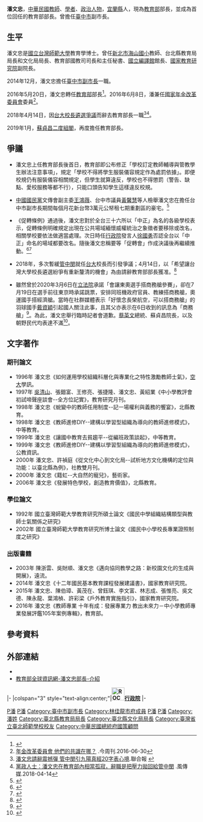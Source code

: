 {{Multiple issues|
{{Prose|time=2021-11-04T04:08:45+00:00}}
{{Trivia|time=2021-11-04T04:08:45+00:00}}
{{BLPsources|time=2021-11-04T04:08:45+00:00}}
{{Citation style|time=2021-11-04T04:08:45+00:00}}
}}
{{Infobox Officeholder
|name           = 潘文忠<br>Pan Wen-chung
|image name     = 教育部長潘文忠舉行上任後的第一次記者會 05.jpg
|order = {{ROC}}第27、30任[[中華民國教育部|教育部]]部長
|premierroc = [[蘇貞昌|蘇貞昌]]
|term_start = 2019年1月14日
|term_end = 
|predecessor = [[姚立德_(1962年)|姚立德]]（代理）<br>[[葉俊榮|葉俊榮]]（正任）
|successor =
|term_start1 = 2016年5月20日
|term_end1 = 2018年4月14日
|premierroc1 = [[林全|林全]]<br>[[賴清德|賴清德]]
|predecessor1 = [[吳思華|吳思華]]
|successor1 = [[姚立德_(1962年)|姚立德]]（代理）<br />[[吳茂昆|吳茂昆]]（正任）
|office2 = [[File:Taichung_City_Government_symbol_2010.svg|24px]][[臺中市|臺中市]]副市長
|term_start2 = 2014年12月25日
|term_end2 = 2016年5月19日
|1blankname2 = 市長
|1namedata2 = [[林佳龍|林佳龍]]
|successor2 = 林依瑩
|性別     = 男
|國籍     = {{ROC}}
|party    = {{Nonp}}
|出生日期 = {{birth date and age|1962|11|28}}
|出生地點 = {{ROC|臺灣省}}[[宜蘭縣|宜蘭縣]][[壯圍鄉|壯圍鄉]]
|配偶    = 簡月英 
|educate = 
*[[台灣省立台北師範專科學校|台灣省立台北師範專科學校]]普通師範科72級
*國立台灣師範大學教育學學士
*國立台灣師範大學教育學碩士
*國立台灣師範大學教育學博士
|past=
*[[台北縣|台北縣]][[板橋市|板橋市]]海山國民小學教師
*[[國立台灣師範大學#林口校區（僑生先修部）|國立僑生大學先修班]]組員
*台北縣政府教育局督學
*台北縣政府教育局課長
*台北縣政府教育局主任督學
*台北縣立文化中心主任
*台北縣政府文化局副局長
*台北縣政府文化局局長
*台北縣政府教育局局長
*教育部國民教育司司長
*教育部主任秘書
*[[台北市立大學|台北市立大學]]教育行政與評鑑研究所兼任教師
*國立台北教育大學教育經營與管理學系兼任教師
*國立編譯館館長
*國家教育研究院副院長
*台中市副市長<br><span style="color: blue;">（2014年12月25日-2016年5月19日）</span>
*教育部部長（首次）<br><span style="color: blue;">（2016年5月20日-2018年4月14日）</span>
*[[年金改革委員會|年金改革委員會]]委員<br><span style="color: blue;">(2016年6月8日-)</span>
*[[總統府國策顧問|總統府國策顧問]]
*教育部部長（再次）<br><span style="color: blue;">（2019年1月14日-）</span>
}}

'''潘文忠'''{{BD|1962年|11月28日|||}}，[[中華民國|中華民國]][[教師|教師]]、[[學者|學者]]、[[政治人物|政治人物]]，[[宜蘭縣|宜蘭縣]]人，現為[[中華民國教育部|教育部]]部長，並成為首位回任的教育部部長。曾擔任[[臺中市|臺中市]]副市長。

== 生平 ==
潘文忠是[[國立台灣師範大學|國立台灣師範大學]]教育學博士。曾任[[新北市|新北市]][[海山國小|海山國小]]教師、台北縣教育局局長和文化局局長、教育部國教司司長和主任秘書、[[國立編譯館|國立編譯館]]館長、[[國家教育研究院|國家教育研究院]]副院長。

2014年12月，潘文忠擔任[[臺中市政府|臺中市副市長]]一職。

2016年5月20日，潘文忠轉任[[中華民國教育部|教育部]]部長<ref>{{cite news|title=獨家》教育部長內定台中副市長潘文忠|url=http://news.ltn.com.tw/news/politics/breakingnews/1670119|date=2016-04-20|accessdate=2016-04-25|agency=自由時報|archive-date=2020-03-06|archive-url=https://web.archive.org/web/20200306073753/https://news.ltn.com.tw/news/politics/breakingnews/1670119|dead-url=no}}</ref>。2016年6月8日，潘兼任[[國家年金改革委員會|國家年金改革委員會]]委員<ref>[http://www.businesstoday.com.tw/article-content-80392-156285  年金改革委員會 他們的共識在哪？] {{Wayback|url=http://www.businesstoday.com.tw/article-content-80392-156285 |date=20160808124656 }}.今周刊.2016-06-30</ref>。

2018年4月14日，因[[2018年國立臺灣大學校長遴選事件|台大校長遴選爭議]]而辭去教育部長一職<ref>[https://udn.com/news/story/6656/3086609 潘文忠請辭震撼彈 管中閔引九陽真經20字表心境].聯合報 {{Wayback|url=https://udn.com/news/story/6656/3086609 |date=20200803213425 }}</ref><ref>[https://tw.news.yahoo.com/%E9%BB%A8%E6%94%BF%E4%BA%BA%E5%A3%AB-%E6%BD%98%E6%96%87%E5%BF%A0%E5%9C%A8%E6%95%99%E8%82%B2%E9%83%A8%E5%85%A7%E7%9B%B8%E7%95%B6%E5%AD%A4%E5%AF%82-%E8%BE%AD%E8%81%B7%E6%98%AF%E6%8A%8A%E5%A3%93%E5%8A%9B%E6%8B%8B%E5%9B%9E%E7%B5%A6%E7%AE%A1%E4%B8%AD%E9%96%94-141311269.html 黨政人士：潘文忠在教育部內相當孤寂，辭職是把壓力拋回給管中閔] {{Wayback|url=https://tw.news.yahoo.com/%E9%BB%A8%E6%94%BF%E4%BA%BA%E5%A3%AB-%E6%BD%98%E6%96%87%E5%BF%A0%E5%9C%A8%E6%95%99%E8%82%B2%E9%83%A8%E5%85%A7%E7%9B%B8%E7%95%B6%E5%AD%A4%E5%AF%82-%E8%BE%AD%E8%81%B7%E6%98%AF%E6%8A%8A%E5%A3%93%E5%8A%9B%E6%8B%8B%E5%9B%9E%E7%B5%A6%E7%AE%A1%E4%B8%AD%E9%96%94-141311269.html |date=20200306073821 }}.風傳媒.2018-04-14</ref>。

2019年1月，[[蘇貞昌|蘇貞昌]][[第二次蘇貞昌內閣|二度組閣]]，再度擔任教育部長。

==爭議==
*潘文忠上任教育部長後首日，教育部即公布修正「學校訂定教師輔導與管教學生辦法注意事項」，規定「學校不得將學生服裝儀容規定作為處罰依據」。即便校規仍有服裝儀容相關規定，但學生就算違反，學校也不得懲罰（警告、缺點、愛校服務等都不行），只能口頭告知學生這樣違反校規。

*[[中國國民黨|中國國民黨]]文傳會副主委[[王鴻薇|王鴻薇]]、台中市議員[[黃馨慧|黃馨慧]]等人檢舉潘文忠在擔任台中市副市長期間每個月花新台幣3萬元公帑租七期重劃區的豪宅。<ref>{{cite news|title林佳龍=教長潘文忠遭爆不住官舍 花公帑爽租豪宅|url=http://www.chinatimes.com/realtimenews/20160525002828-260407|work=中時|date=2016-05-25|title=存档副本|accessdate=2018-04-04|archive-date=2020-03-06|archive-url=https://web.archive.org/web/20200306073826/https://www.chinatimes.com/realtimenews/20160525002828-260407|dead-url=no}}</ref>

*《促轉條例》通過後，潘文忠對於全台三十六所以「中正」為名的各級學校表示，促轉條例明確規定出現在公共場域緬懷威權統治之象徵者要移除或改名，相關學校要依法做適當處理。次日時任[[行政院|行政院]]發言人[[徐國勇|徐國勇]]否認全台以「中正」命名的場域都要改名。隨後潘文忠稱要等「促轉會」作成決議後再繼續推動。<ref>{{cite news|title=學校去「中正」改名？潘文忠：依促轉會決議執行|url=http://m.ltn.com.tw/news/politics/breakingnews/2275862|work=自由時報|date=2017-12-07|accessdate=2018-04-04|archive-date=2020-03-06|archive-url=https://web.archive.org/web/20200306073833/https://m.ltn.com.tw/news/politics/breakingnews/2275862|dead-url=no}}</ref><ref>{{cite news|title=聯合報社論／這樣的政府，而有這樣的教育部長|url=https://udn.com/news/story/7338/2865003|accessdate=2018-04-04|archive-date=2020-03-06|archive-url=https://web.archive.org/web/20200306073835/https://udn.com/news/story/7338/2865003|dead-url=yes}}</ref>

*2018年，多次暫緩[[管中閔|管中閔]]就任[[台大|台大]]校長而引發爭議；4月14日，以「希望讓台灣大學校長遴選紛爭有重新釐清的機會」為由請辭教育部部長獲准。<ref>{{Cite news|url=http://www.cna.com.tw/news/firstnews/201804145003-1.aspx|title=教育部長潘文忠請辭 行政院：勉予同意（請辭聲明全文）|work=中央社|date=2018-04-14|accessdate=2018-04-14|archive-date=2018-04-14|archive-url=https://web.archive.org/web/20180414233945/http://www.cna.com.tw/news/firstnews/201804145003-1.aspx|dead-url=no}}</ref>

*雖然曾於2020年3月6日在[[立法院|立法院]]承諾「會讓東奧選手搭商務艙參賽」，卻在7月19日在選手前往東京時承諾跳票，安排同班機政府官員、教練搭商務艙，奧運國手搭經濟艙。當時在社群媒體表示「好懷念長榮航空，可以搭商務艙」的羽球國手[[戴資穎|戴資穎]]引起國人關注此事，且其父亦表示在6日收到的訊息為「商務艙」<ref>{{Cite news|urlhttps://www.cna.com.tw/news/firstnews/202107195015.aspx|title=中華隊／戴資穎出征搭經濟艙 蘇貞昌致歉：奧運後追究責任|work=中央社|date=2021-07-19|accessdate=2021-07-19}}</ref>。為此，潘文忠舉行臨時記者會道歉。[[蔡英文|蔡英文]]總統、蘇貞昌院長，以及朝野民代均表達不滿<ref>{{Cite news|url=https://udn.com/news/story/122254/5612851|title=曾承諾安排商務艙卻跳票 潘文忠臉書遭網友灌爆|work=聯合新聞網|date=2021-07-19|accessdate=2021-07-19|archive-date=2021-07-19|archive-url=https://web.archive.org/web/20210719221235/https://udn.com/news/story/122254/5612851|dead-url=no}}</ref>。

==文字著作==
===期刊論文===
*1996年 潘文忠《如何運用學校組織科層化與專業化之特性激勵教師士氣》，[[空大|空大]]學訊。
*1997年 [[吳清山|吳清山]]、張鈿富、王修亮、張捷隆、潘文忠、黃紹業《中小學教評會初試啼聲座談會--全方位記實》，教育研究月刊。
*1998年 潘文忠《蛻變中的教師任用制度--記一場權利與義務的饗宴》，北縣教育。
*1998年 潘文忠《教師進修DIY--建構以學習型組織為導向的教師進修模式》，中等教育。
*1999年 潘文忠《讓國中教育去貧趨平--從編班政策談起》，中等教育。
*1999年 潘文忠《教師進修DIY--建構以學習型組織為導向的教師進修模式》，公教資訊。
*2000年 潘文忠、許禎庭《從文化中心到文化局--試析地方文化機構的定位與功能：以臺北縣為例》，社教雙月刊。
*2000年 潘文忠《籍虹--大自然的寵兒》，藝術家。
*2006年 潘文忠《發展特色學校，創造教育價值》，北縣教育。

===學位論文===
*1992年 國立臺灣師範大學教育研究所碩士論文《國民中學組織結構類型與教師士氣關係之研究》
*2002年 國立臺灣師範大學教育研究所博士論文《國民中小學校長專業證照制度之研究》

===出版書籍===
*2003年 陳浙雲、吳財順、潘文忠《邁向協同教學之路：新校園文化的生成與開展》，遠流。
*2014年 潘文忠《十二年國民基本教育課程發展建議書》，國家教育研究院。
*2015年 潘文忠、陳伯璋、黃茂在、曾鈺琪、李文富、林志成、張惟亮、吳文德、陳永龍、葉鴻楨、許彩梁《戶外教育實施指引》，國家教育研究院。
*2016年 潘文忠《教師專業 十年有成：發展專業力 教出未來力－中小學教師專業發展評鑑105年案例專輯》，教育部。

==參考資料==
{{commons cat|Pan Wen-chung}}
{{reflist}}

== 外部連結 ==
* {{facebook|panwenzhong}}
* [https://www.edu.tw/cp.aspx?n=583DE2B2364F19DF&s=06013821F9983579 教育部全球資訊網-潘文忠部長-介紹] {{Wayback|url=https://www.edu.tw/cp.aspx?n=583DE2B2364F19DF&s=06013821F9983579 |date=20210422023533 }}

{{start box}}
{{s-gov|roc}}
|-
|colspan="3" style="text-align:center;"|'''[[File:ROC_Executive_Yuan_Logo.svg|34px]][[行政院|行政院]]'''
|-
{{s-before|[[吳思華|吳思華]]}}
{{s-title|[[中華民國教育部|教育部部長]]（首次）<br><small>第二十七任<br>2016年5月20日－2018年4月14日}}
{{s-after|[[姚立德_(1962年)|姚立德]]（代理）<br><small>正任：'''[[吳茂昆|吳茂昆]]'''</small>}}
{{s-before|[[姚立德_(1962年)|姚立德]]（代理）<br><small>正任：'''[[葉俊榮|葉俊榮]]'''</small>}}
{{s-title|[[中華民國教育部|教育部部長]]（再次）<br><small>第三十任<br>2019年1月14日－}}
{{s-inc}}
{{end box}}
{{林全內閣}}
{{賴清德內閣}}
{{蘇貞昌內閣（第二次）}}
{{中華民國教育部部長}}
{{Authority control}}

[[Category:中華民國教育部部長|P潘]]
[[Category:總統府國家年金改革委員會委員|P潘]]
[[Category:臺中市副市長|Category:臺中市副市長]]
[[Category:林佳龍市府成員|Category:林佳龍市府成員]]
[[Category:國立臺灣師範大學校友|P潘]]
[[Category:壯圍人|P潘]]
[[Category:潘姓|Category:潘姓]]
[[Category:臺北縣教育局局長|Category:臺北縣教育局局長]]
[[Category:臺北縣文化局局長|Category:臺北縣文化局局長]]
[[Category:臺灣省立臺北師範學校校友|Category:臺灣省立臺北師範學校校友]]
[[Category:中華民國總統府國策顧問|Category:中華民國總統府國策顧問]]